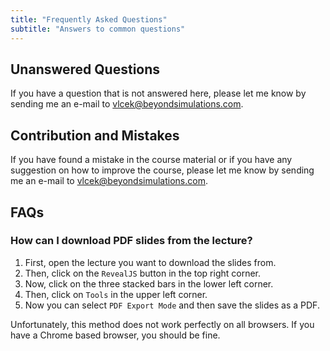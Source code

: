 ```yaml
---
title: "Frequently Asked Questions"
subtitle: "Answers to common questions"
---
```

## Unanswered Questions
If you have a question that is not answered here, please let me know by sending me an e-mail to [vlcek@beyondsimulations.com](mailto:vlcek@beyondsimulations.com?subject=Mathematics2025).

## Contribution and Mistakes
If you have found a mistake in the course material or if you have any suggestion on how to improve the course, please let me know by sending me an e-mail to [vlcek@beyondsimulations.com](mailto:vlcek@beyondsimulations.com?subject=Mathematics2025Improvement).

## FAQs

### How can I download PDF slides from the lecture?

1. First, open the lecture you want to download the slides from.
2. Then, click on the `RevealJS` button in the top right corner.
3. Now, click on the three stacked bars in the lower left corner.
4. Then, click on `Tools` in the upper left corner.
5. Now you can select `PDF Export Mode` and then save the slides as a PDF.

::: {.callout-note}
Unfortunately, this method does not work perfectly on all browsers. If you have a Chrome based browser, you should be fine.
:::

